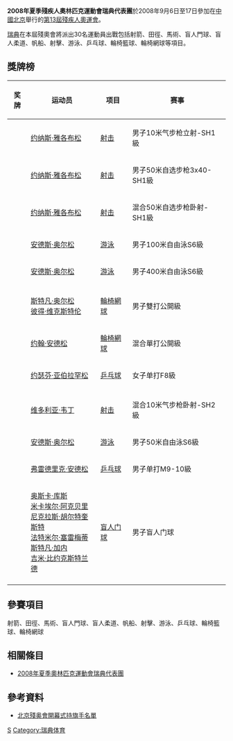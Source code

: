 {{Infobox Country Paralympics
|NPC= SWE
|games= 2008年夏季
|competitors=
|sports=
|flagbearer=Anders Olsson
|gold=5
|silver=3
|bronze=4
|total=12
|rank=24
|officials=
}}

'''2008年夏季殘疾人奧林匹克運動會瑞典代表團'''於2008年9月6日至17日參加在[[中國北京|中國北京]]舉行的[[2008年夏季殘奧會|第13屆殘疾人奧運會]]。

[[瑞典|瑞典]]在本屆殘奧會將派出30名運動員出戰包括射箭、田徑、馬術、盲人門球、盲人柔道、帆船、射擊、游泳、乒乓球、輪椅籃球、輪椅網球等項目。

== 獎牌榜 ==
{| class="wikitable sortable" style="font-size:88%"
|-bgcolor=#efefef
! 奖牌
! 运动员
! 项目
! 赛事
|-
| {{gold medal}} || [[约纳斯·雅各布松|约纳斯·雅各布松]] || [[2008年夏季殘奧會射击比賽|射击]] || 男子10米气步枪立射-SH1級
|-
| {{gold medal}} || [[约纳斯·雅各布松|约纳斯·雅各布松]] || [[2008年夏季殘奧會射击比賽|射击]] || 男子50米自选步枪3x40-SH1級
|-
| {{gold medal}} || [[约纳斯·雅各布松|约纳斯·雅各布松]] || [[2008年夏季殘奧會射击比賽|射击]] || 混合50米自选步枪卧射-SH1級
|-
| {{gold medal}} || [[安德斯·奥尔松|安德斯·奥尔松]] || [[2008年夏季殘奧會游泳比賽|游泳]] || 男子100米自由泳S6級
|-
| {{gold medal}} || [[安德斯·奥尔松|安德斯·奥尔松]] || [[2008年夏季殘奧會游泳比賽|游泳]] || 男子400米自由泳S6級
|-

|-
| {{silver medal}} || [[斯特凡·奥尔松|斯特凡·奥尔松]]<br />[[彼得·维克斯特伦|彼得·维克斯特伦]] || [[2008年夏季殘奧會輪椅網球比賽|輪椅網球]] || 男子雙打公開級
|-
| {{silver medal}} || [[约翰·安德松|约翰·安德松]] || [[2008年夏季殘奧會輪椅網球比賽|輪椅網球]] || 混合單打公開級
|-
| {{silver medal}} || [[约瑟芬·亚伯拉罕松|约瑟芬·亚伯拉罕松]] || [[2008年夏季殘奧會乒乓球比賽|乒乓球]] || 女子单打F8級
|-

|-
| {{bronze medal}} || [[维多利亚·韦丁|维多利亚·韦丁]] || [[2008年夏季殘奧會射击比賽|射击]] || 混合10米气步枪卧射-SH2級
|-
| {{bronze medal}} || [[安德斯·奥尔松|安德斯·奥尔松]] || [[2008年夏季殘奧會游泳比賽|游泳]] || 男子50米自由泳S6級
|-
| {{bronze medal}} || [[弗雷德里克·安德松|弗雷德里克·安德松]] || [[2008年夏季殘奧會乒乓球比賽|乒乓球]] || 男子单打M9-10級
|-
| {{bronze medal}} || [[奥斯卡·库斯|奥斯卡·库斯]]<br />[[米卡埃尔·阿克贝里|米卡埃尔·阿克贝里]]<br />[[尼克拉斯·胡尔特奎斯特|尼克拉斯·胡尔特奎斯特]]<br />[[法特米尔·塞雷梅蒂|法特米尔·塞雷梅蒂]]<br />[[斯特凡·加内|斯特凡·加内]]<br />[[吉米·比约克斯特兰德|吉米·比约克斯特兰德]] || [[2008年夏季殘奧會盲人门球比賽|盲人门球]] || 男子盲人门球
|-

|}

== 參賽項目 ==
射箭、田徑、馬術、盲人門球、盲人柔道、帆船、射擊、游泳、乒乓球、輪椅籃球、輪椅網球

== 相關條目 ==
*[[2008年夏季奧林匹克運動會瑞典代表團|2008年夏季奧林匹克運動會瑞典代表團]]

== 參考資料 ==
*[https://web.archive.org/web/20080909184931/http://www.paralympic.org/release/Main_Sections_Menu/News/Press_Releases/Flagbearers_List_Opening_Ceremony_Final_5_Sept1.pdf 北京殘奥會開幕式持旗手名單]

{{2008年夏季殘疾人奧林匹克運動會代表團}}

[[Category:2008年夏季殘疾人奧林匹克運動會代表團|S]]
[[Category:瑞典体育|Category:瑞典体育]]
